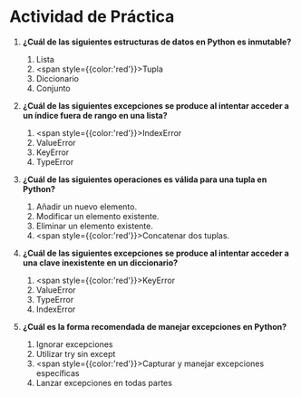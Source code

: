 # Actividad de Práctica

1. **¿Cuál de las siguientes estructuras de datos en Python es inmutable?**
    1. Lista
    2. <span style={{color:'red'}}>Tupla</span>
    3. Diccionario
    4. Conjunto

2. **¿Cuál de las siguientes excepciones se produce al intentar acceder a un índice fuera de rango en una lista?**
    1. <span style={{color:'red'}}>IndexError</span>
    2. ValueError
    3. KeyError
    4. TypeError
	
3. **¿Cuál de las siguientes operaciones es válida para una tupla en Python?**
    1. Añadir un nuevo elemento.
    2. Modificar un elemento existente.
    3. Eliminar un elemento existente.
    4. <span style={{color:'red'}}>Concatenar dos tuplas.</span>

4. **¿Cuál de las siguientes excepciones se produce al intentar acceder a una clave inexistente en un diccionario?**
    1. <span style={{color:'red'}}>KeyError</span>
    2. ValueError
    3. TypeError
    4. IndexError
	
5. **¿Cuál es la forma recomendada de manejar excepciones en Python?**
    1. Ignorar excepciones
    2. Utilizar try sin except
    3. <span style={{color:'red'}}>Capturar y manejar excepciones específicas</span>
    4. Lanzar excepciones en todas partes